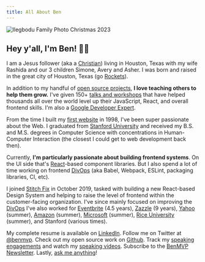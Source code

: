 ```yaml
---
title: All About Ben
---
```


<Image src="ilegbodu-family-photo-christmas-2023.jpg" alt="Ilegbodu Family Photo Christmas 2023" />

## Hey y'all, I'm Ben! 👋🏾

I am a Jesus follower (aka a [Christian](https://bibleproject.com/explore/gospel-kingdom/)) living in Houston, Texas with my wife Rashida and our 3 children Simone, Avery and Asher. I was born and raised in the great city of Houston, Texas (go [Rockets](https://www.nba.com/rockets/)).

In addition to my handful of [open source projects](https://github.com/benmvp), **I love teaching others to help them grow.** I've given 150+ [talks and workshops](/speak/) that have helped thousands all over the world level up their JavaScript, React, and overall frontend skills. I'm also a [Google Developer Expert](https://developers.google.com/community/experts/directory/profile/profile-ben-ilegbodu).

From the time I built my [first website](https://bgo.benmvp.com/) in 1998, I've been super passionate about the Web. I graduated from [Stanford University](https://www.stanford.edu/) and received my B.S. and M.S. degrees in Computer Science with concentrations in Human-Computer Interaction (the closest I could get to web development back then).

Currently, **I'm particularly passionate about building frontend systems**. On the UI side that's [React](https://reactjs.org/)-based component libraries. But I also spend a lot of time working on frontend [DivOps](/blog/what-divops-engineer/) (aka Babel, Webpack, ESLint, packaging libraries, CI, etc).

I joined [Stitch Fix](https://www.stitchfix.com/) in October 2019, tasked with building a new React-based Design System and helping to raise the level of frontend within the customer-facing organization. I've since mainly focused on improving the [DivOps](/blog/what-divops-engineer/) I've also worked for [Eventbrite](https://www.eventbrite.com/) (4.5 years), [Zazzle](http://www.zazzle.com) (9 years), [Yahoo](https://www.yahoo.com/) (summer), [Amazon](https://www.amazon.com/) (summer), [Microsoft](https://www.microsoft.com/) (summer), [Rice University](https://eceweb.rice.edu/) (summer), and Stanford (various times).

My complete resume is available on [LinkedIn](https://www.linkedin.com/in/benmvp). Follow me on Twitter at [@benmvp](http://twitter.com/benmvp). Check out my open source work on [Github](https://github.com/benmvp). Track my [speaking engagements](/speak/) and watch my [speaking videos](/videos/). Subscribe to the [BenMVP Newsletter](/subscribe/). Lastly, [ask me anything](/ama/)!
